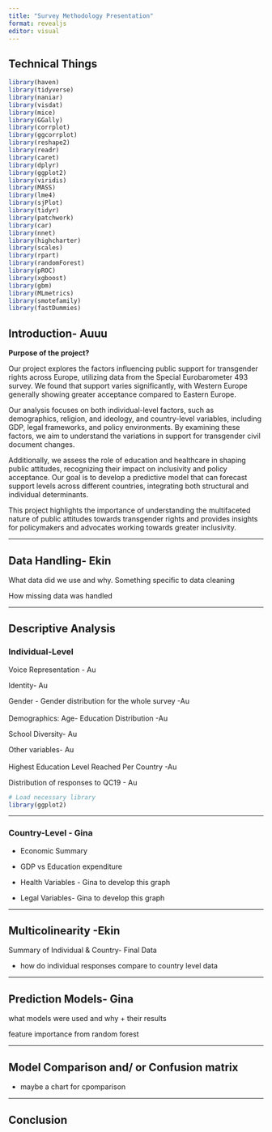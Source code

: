 ```yaml
---
title: "Survey Methodology Presentation"
format: revealjs
editor: visual
---
```


## Technical Things
```r
library(haven)
library(tidyverse)
library(naniar)
library(visdat)
library(mice)
library(GGally)
library(corrplot)
library(ggcorrplot)
library(reshape2)
library(readr)
library(caret)
library(dplyr)
library(ggplot2)
library(viridis)
library(MASS)
library(lme4)
library(sjPlot)
library(tidyr)
library(patchwork)
library(car)
library(nnet)
library(highcharter)
library(scales)
library(rpart)
library(randomForest)
library(pROC)
library(xgboost)
library(gbm)
library(MLmetrics)
library(smotefamily)
library(fastDummies)

```




## Introduction- Auuu

**Purpose of the project?**

Our project explores the factors influencing public support for transgender rights across Europe, utilizing data from the Special Eurobarometer 493 survey. We found that support varies significantly, with Western Europe generally showing greater acceptance compared to Eastern Europe.

Our analysis focuses on both individual-level factors, such as demographics, religion, and ideology, and country-level variables, including GDP, legal frameworks, and policy environments. By examining these factors, we aim to understand the variations in support for transgender civil document changes.

Additionally, we assess the role of education and healthcare in shaping public attitudes, recognizing their impact on inclusivity and policy acceptance. Our goal is to develop a predictive model that can forecast support levels across different countries, integrating both structural and individual determinants.

This project highlights the importance of understanding the multifaceted nature of public attitudes towards transgender rights and provides insights for policymakers and advocates working towards greater inclusivity.

------------------------------------------------------------------------

## Data Handling- Ekin

What data did we use and why. Something specific to data cleaning

How missing data was handled

------------------------------------------------------------------------

## Descriptive Analysis
### Individual-Level

Voice Representation - Au

Identity- Au

Gender - Gender distribution for the whole survey -Au\
\
Demographics: Age- Education Distribution -Au

School Diversity- Au

Other variables- Au\
\
Highest Education Level Reached Per Country -Au

Distribution of responses to QC19 - Au

```r
# Load necessary library
library(ggplot2)

```


------------------------------------------------------------------------

### Country-Level - Gina

-   Economic Summary

-   GDP vs Education expenditure

-   Health Variables - Gina to develop this graph

-   Legal Variables- Gina to develop this graph

------------------------------------------------------------------------

## Multicolinearity -Ekin

Summary of Individual & Country- Final Data

-   how do individual responses compare to country level data

------------------------------------------------------------------------

## Prediction Models- Gina

what models were used and why + their results

feature importance from random forest

------------------------------------------------------------------------

## Model Comparison and/ or Confusion matrix

-   maybe a chart for cpomparison

------------------------------------------------------------------------

## Conclusion
